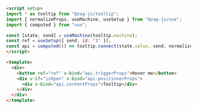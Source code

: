 ```md
<script setup>
import * as tooltip from "@zag-js/tooltip";
import { normalizeProps, useMachine, useSetup } from "@zag-js/vue";
import { computed } from "vue";

const [state, send] = useMachine(tooltip.machine);
const ref = useSetup({ send, id: "1" });
const api = computed(() => tooltip.connect(state.value, send, normalizeProps));
</script>

<template>
  <div>
    <button ref="ref" v-bind="api.triggerProps">Hover me</button>
    <div v-if="isOpen" v-bind="api.positionerProps">
      <div v-bind="api.contentProps">Tooltip</div>
    </div>
  </div>
</template>
```
